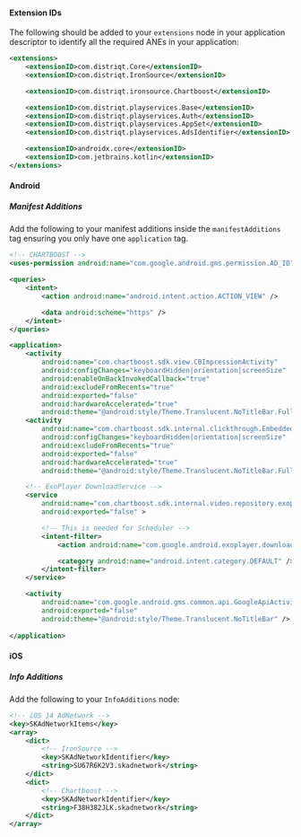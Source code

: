 
#### Extension IDs

The following should be added to your `extensions` node in your application descriptor to identify all the required ANEs in your application:

```xml
<extensions>
    <extensionID>com.distriqt.Core</extensionID>
    <extensionID>com.distriqt.IronSource</extensionID>

    <extensionID>com.distriqt.ironsource.Chartboost</extensionID>

    <extensionID>com.distriqt.playservices.Base</extensionID>
    <extensionID>com.distriqt.playservices.Auth</extensionID>
    <extensionID>com.distriqt.playservices.AppSet</extensionID>
    <extensionID>com.distriqt.playservices.AdsIdentifier</extensionID>

    <extensionID>androidx.core</extensionID>
    <extensionID>com.jetbrains.kotlin</extensionID>
</extensions>
```



#### Android

##### Manifest Additions


Add the following to your manifest additions inside the `manifestAdditions` tag ensuring you only have one `application` tag. 

```xml
<!-- CHARTBOOST -->
<uses-permission android:name="com.google.android.gms.permission.AD_ID" />

<queries>
    <intent>
        <action android:name="android.intent.action.ACTION_VIEW" />

        <data android:scheme="https" />
    </intent>
</queries>

<application>
    <activity
        android:name="com.chartboost.sdk.view.CBImpressionActivity"
        android:configChanges="keyboardHidden|orientation|screenSize"
        android:enableOnBackInvokedCallback="true"
        android:excludeFromRecents="true"
        android:exported="false"
        android:hardwareAccelerated="true"
        android:theme="@android:style/Theme.Translucent.NoTitleBar.Fullscreen" />
    <activity
        android:name="com.chartboost.sdk.internal.clickthrough.EmbeddedBrowserActivity"
        android:configChanges="keyboardHidden|orientation|screenSize"
        android:excludeFromRecents="true"
        android:exported="false"
        android:hardwareAccelerated="true"
        android:theme="@android:style/Theme.Translucent.NoTitleBar.Fullscreen" />

    <!-- ExoPlayer DownloadService -->
    <service
        android:name="com.chartboost.sdk.internal.video.repository.exoplayer.VideoRepositoryDownloadService"
        android:exported="false" >

        <!-- This is needed for Scheduler -->
        <intent-filter>
            <action android:name="com.google.android.exoplayer.downloadService.action.RESTART" />

            <category android:name="android.intent.category.DEFAULT" />
        </intent-filter>
    </service>

    <activity
        android:name="com.google.android.gms.common.api.GoogleApiActivity"
        android:exported="false"
        android:theme="@android:style/Theme.Translucent.NoTitleBar" />
        
</application>
```

#### iOS 

##### Info Additions

Add the following to your `InfoAdditions` node:

```xml
<!-- iOS 14 AdNetwork -->
<key>SKAdNetworkItems</key>
<array>
    <dict>
        <!-- IronSource -->
        <key>SKAdNetworkIdentifier</key>
        <string>SU67R6K2V3.skadnetwork</string> 
    </dict>
    <dict>
        <!-- Chartboost -->
        <key>SKAdNetworkIdentifier</key>
        <string>F38H382JLK.skadnetwork</string>
    </dict>
</array>
```


